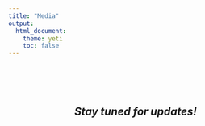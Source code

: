 ```yaml
---
title: "Media"
output: 
  html_document:
    theme: yeti
    toc: false
---
```


<br>
<br>
<br>
<center>

## *Stay tuned for updates!*




